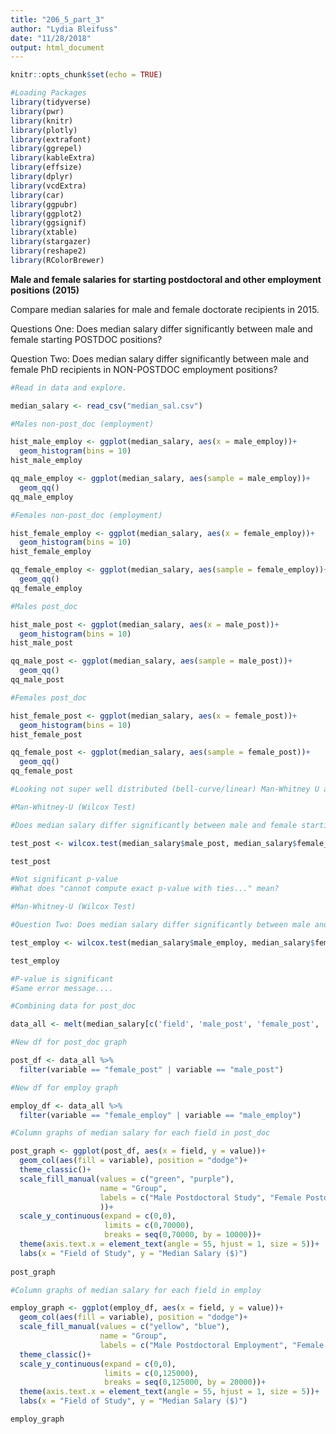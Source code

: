 ```yaml
---
title: "206_5_part_3"
author: "Lydia Bleifuss"
date: "11/28/2018"
output: html_document
---
```


```r
knitr::opts_chunk$set(echo = TRUE)
```

```r
#Loading Packages
library(tidyverse)
library(pwr)
library(knitr)
library(plotly)
library(extrafont)
library(ggrepel)
library(kableExtra)
library(effsize)
library(dplyr)
library(vcdExtra)
library(car)
library(ggpubr)
library(ggplot2)
library(ggsignif)
library(xtable)
library(stargazer)
library(reshape2)
library(RColorBrewer)

```

**Male and female salaries for starting postdoctoral and other employment positions (2015)** 

Compare median salaries for male and female doctorate recipients in 2015. 

Questions One: Does median salary differ significantly between male and female starting POSTDOC positions? 

Question Two: Does median salary differ significantly between male and female PhD recipients in NON-POSTDOC employment positions?

```r
#Read in data and explore.

median_salary <- read_csv("median_sal.csv")

#Males non-post_doc (employment)

hist_male_employ <- ggplot(median_salary, aes(x = male_employ))+
  geom_histogram(bins = 10)
hist_male_employ

qq_male_employ <- ggplot(median_salary, aes(sample = male_employ))+
  geom_qq()
qq_male_employ

#Females non-post_doc (employment)

hist_female_employ <- ggplot(median_salary, aes(x = female_employ))+
  geom_histogram(bins = 10)
hist_female_employ

qq_female_employ <- ggplot(median_salary, aes(sample = female_employ))+
  geom_qq()
qq_female_employ

#Males post_doc

hist_male_post <- ggplot(median_salary, aes(x = male_post))+
  geom_histogram(bins = 10)
hist_male_post

qq_male_post <- ggplot(median_salary, aes(sample = male_post))+
  geom_qq()
qq_male_post

#Females post_doc

hist_female_post <- ggplot(median_salary, aes(x = female_post))+
  geom_histogram(bins = 10)
hist_female_post

qq_female_post <- ggplot(median_salary, aes(sample = female_post))+
  geom_qq()
qq_female_post

#Looking not super well distributed (bell-curve/linear) Man-Whitney U acceptable?
```
```r
#Man-Whitney-U (Wilcox Test)

#Does median salary differ significantly between male and female starting POSTDOC positions?

test_post <- wilcox.test(median_salary$male_post, median_salary$female_post, paired = TRUE)

test_post

#Not significant p-value
#What does "cannot compute exact p-value with ties..." mean?
```



```r
#Man-Whitney-U (Wilcox Test)

#Question Two: Does median salary differ significantly between male and female PhD recipients in NON-POSTDOC employment positions?

test_employ <- wilcox.test(median_salary$male_employ, median_salary$female_employ, paired = TRUE)

test_employ

#P-value is significant
#Same error message....

```

```r
#Combining data for post_doc

data_all <- melt(median_salary[c('field', 'male_post', 'female_post', 'male_employ', 'female_employ')], id.vars = 1)

#New df for post_doc graph

post_df <- data_all %>% 
  filter(variable == "female_post" | variable == "male_post")

#New df for employ graph

employ_df <- data_all %>% 
  filter(variable == "female_employ" | variable == "male_employ")
```


```r
#Column graphs of median salary for each field in post_doc

post_graph <- ggplot(post_df, aes(x = field, y = value))+
  geom_col(aes(fill = variable), position = "dodge")+
  theme_classic()+
  scale_fill_manual(values = c("green", "purple"),
                    name = "Group",
                    labels = c("Male Postdoctoral Study", "Female Postdoctoral Study"
                    ))+
  scale_y_continuous(expand = c(0,0),
                     limits = c(0,70000),
                     breaks = seq(0,70000, by = 10000))+ 
  theme(axis.text.x = element_text(angle = 55, hjust = 1, size = 5))+
  labs(x = "Field of Study", y = "Median Salary ($)")
  
post_graph
```

```r
#Column graphs of median salary for each field in employ

employ_graph <- ggplot(employ_df, aes(x = field, y = value))+
  geom_col(aes(fill = variable), position = "dodge")+
  scale_fill_manual(values = c("yellow", "blue"),
                    name = "Group",
                    labels = c("Male Postdoctoral Employment", "Female Postdoctoral Employment"))+
  theme_classic()+
  scale_y_continuous(expand = c(0,0),
                     limits = c(0,125000),
                     breaks = seq(0,125000, by = 20000))+ 
  theme(axis.text.x = element_text(angle = 55, hjust = 1, size = 5))+
  labs(x = "Field of Study", y = "Median Salary ($)")

employ_graph
```

